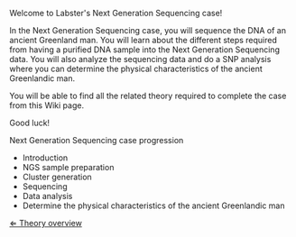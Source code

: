 Welcome to Labster's Next Generation Sequencing case!

In the Next Generation Sequencing case, you will sequence the DNA of an ancient Greenland man. You will learn about the different steps required from having a purified DNA sample into the Next Generation Sequencing data. You will also analyze the sequencing data and do a SNP analysis where you can determine the physical characteristics of the ancient Greenlandic man.

You will be able to find all the related theory required to complete the case from this Wiki page.

Good luck!

Next Generation Sequencing case progression
*Introduction
*NGS sample preparation
*Cluster generation
*Sequencing
*Data analysis
*Determine the physical characteristics of the ancient Greenlandic man

[[NGS_Case|&lArr; Theory overview]]
